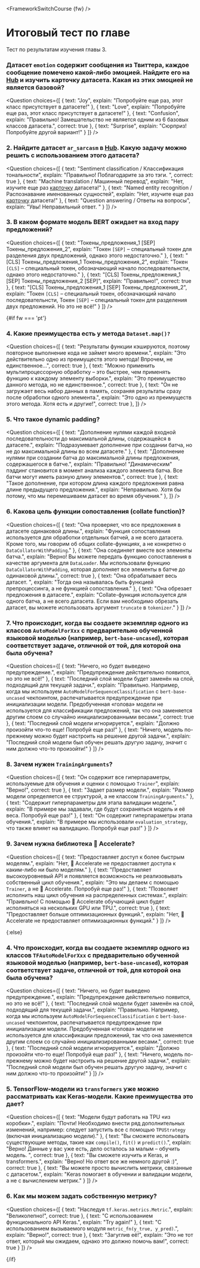 <FrameworkSwitchCourse {fw} />

<!-- DISABLE-FRONTMATTER-SECTIONS -->

# Итоговый тест по главе

<CourseFloatingBanner
    chapter={3}
    classNames="absolute z-10 right-0 top-0"
/>

Тест по результатам изучения главы 3. 

### Датасет `emotion` содержит сообщения из Твиттера, каждое сообщение помечено какой-либо эмоцией. Найдите его на [Hub](https://huggingface.co/datasets) и изучить карточку датасета. Какая из этих эмоцией не является базовой?

<Question
	choices={[
		{
			text: "Joy",
			explain: "Попробуйте еще раз, этот класс присутствует в датасете!"
		},
		{
			text: "Love",
			explain: "Попробуйте еще раз, этот класс присутствует в датасете!"
		},
		{
			text: "Confusion",
			explain: "Правильно! Замешательство не является одним из 6 базовых классов датасета.",
            correct: true
		},
        {
			text: "Surprise",
			explain: "Сюрприз! Попробуйте другой вариант!"
		}
	]}
/>

### 2. Найдите датасет `ar_sarcasm` в [Hub](https://huggingface.co/datasets). Какую задачу можно решить с использованием этого датасета?

<Question
	choices={[
		{
			text: "Sentiment classification / Классификация тональности",
			explain: "Правильно! Поблагодарите за это тэги. ",
            correct: true
		},
		{
			text: "Machine translation / Машинный перевод",
			explain: "Нет, изучите еще раз <a href='https://huggingface.co/datasets/ar_sarcasm'>карточку</a> датасета!"
		},
		{
			text: "Named entity recognition / Распознавание именованных сущностей",
			explain: "Нет, изучите еще раз <a href='https://huggingface.co/datasets/ar_sarcasm'>карточку</a> датасета!"
		},
        {
			text: "Question answering / Ответы на вопросы",
			explain: "Увы! Неправильный ответ. "
		}
	]}
/>

### 3. В каком формате модель BERT ожидает на вход пару предложений?

<Question
	choices={[
		{
			text: "Токены_предложения_1 [SEP] Токены_предложения_2",
			explain: "Токен <code>[SEP]</code> – специальный токен для разделения двух предложений, однако этого недостаточно."
		},
		{
			text: "[CLS] Токены_предложения_1 Токены_предложения_2",
			explain: "Токен <code>[CLS]</code> – специальный токен, обозначающий начало последовательнсти, однако этого недостаточно."
		},
		{
			text: "[CLS] Токены_предложения_1 [SEP] Токены_предложения_2 [SEP]",
			explain: "Правильно!",
            correct: true
		},
        {
			text: "[CLS] Токены_предложения_1 [SEP] Токены_предложения_2",
			explain: "Токен <code>[CLS]</code> – специальный токен, обозначающий начало последовательнсти,  Токен <code>[SEP]</code> – специальный токен для разделения двух предложений. Но это не всё!"
		}
	]}
/>

{#if fw === 'pt'}
### 4. Какие преимущества есть у метода `Dataset.map()?`

<Question
	choices={[
		{
			text: "Результаты функции кэшируются, поэтому повторное выполнение кода не займет много времени.",
			explain: "Это действительно одно из преимуществ этого метода! Впрочем, не единственное...",
            correct: true
		},
		{
			text: "Можно применить мультипроцессорную обработку – это быстрее, чем применять функцию к каждому элементу выборки.",
			explain: "Это преимущество данного метода, но не единственное.",
            correct: true
		},
		{
			text: "Он не загружает весь набор данных в память, сохраняя результаты сразу после обработки одного элемента.",
			explain: "Это одно из преимуществ этого метода. Хотя есть и другие!",
            correct: true
		},
	]}
/>

### 5. Что такое dynamic padding?

<Question
	choices={[
		{
			text: "Дополнение нулями каждой входной последовательности до максимальной длины, содержащейся в датасете.",
			explain: "Подразумевает дополнение при создании батча, но не до максимальной длины во всем датасете."
		},
		{
			text: "Дополнение нулями при создании батча до максимальной длины предложения, содержашегося в батче.",
			explain: "Правильно! \"Динамическим\" пэддинг становится в момент анализа каждого элемента батча. Все батчи могут иметь разную длину элементов.",
            correct: true
		},
		{
			text: "Такое дополнение, при котором длина каждого предложения равна длине предыдущего предложения.",
			explain: "Неправильно. Хотя бы потому, что мы перемешиваем датасет во время обучения."
		},
	]}
/>

### 6. Какова цель функции сопоставления (collate function)?

<Question
	choices={[
		{
			text: "Она проверяет, что все предложения в датасете одинаковой длины.",
			explain: "Функция сопоставления используется для обработки отдельных батчей, а не всего датасета. Кроме того, мы говорим об общих collate-функциях, а не конкретно о <code>DataCollatorWithPadding</code>."
		},
		{
			text: "Она соединяет вместе все элементы батча.",
			explain: "Верно! Вы можете передать функцию сопоставления в качестве аргумента для <code>DataLoader</code>. Мы использовали функцию <code>DataCollatorWithPadding</code>, которая дополняет все элементы в батче до одинаковой длины.",
            correct: true
		},
		{
			text: "Она обрабатывает весь датасет. ",
			explain: "Тогда она называлась быть функцией препроцессинга, а не функцией сопоставления."
		},
        {
			text: "Она обрезает предложения в датасете.",
			explain: "Collate-функция используется для одного батча, а не всего датасета. Если вам необходимо обрезать датасет, вы можете использовать аргумент <code>truncate</code> в <code>tokenizer</code>."
		}
	]}
/>

### 7. Что происходит, когда вы создаете экземпляр одного из классов `AutoModelForXxx` с предварительно обученной языковой моделью (например, `bert-base-uncased`), которая соответствует задаче, отличной от той, для которой она была обучена? 

<Question
	choices={[
		{
			text: "Ничего, но будет выведено предупреждение.",
			explain: "Предупреждение действительно появится, но это не всё!"
		},
		{
			text: "Последний слой модели будет заменён на слой, подходящий для текущей задачи.",
			explain: "Правильно. Например, когда мы используем <code>AutoModelForSequenceClassification</code> с <code>bert-base-uncased</code> чекпоинтом, распечатывается предупреждение при инициализации модели. Предобученная «голова» модели не используется для классификации предложений, так что она заменяется другим слоем со случайно инициализированными весами.",
            correct: true
		},
		{
			text: "Последний слой модели игнорируется.",
			explain: "Должно произойти что-то еще! Попробуй еще раз!"
		},
        {
			text: "Ничего, модель по-прежнему можно будет настроить на решение другой задачи.",
			explain: "Последний слой модели был обучен решать другую задачу, значит с ним должно что-то произойти!"
		}
	]}
/>

### 8. Зачем нужен `TrainingArguments`?

<Question
	choices={[
		{
			text: "Он содержит все гиперпараметры, используемые для обучения и оценки с помощью <code>Trainer</code>",
			explain: "Верно!",
            correct: true
		},
		{
			text: "Задает размер модели.",
			explain: "Размер модели определяется ее структурой, а не классом <code>TrainingArguments</code>."
		},
		{
			text: "Содержит гиперпараметры для этапа валидации модели.",
			explain: "В примере мы задавали, где будут сохраняться модель и её веса. Попробуй еще раз!"
		},
        {
			text: "Он содержит гиперпараметры этапа обучения.",
			explain: "В примере мы использовали <code>evaluation_strategy</code>, что также влияет на валидацию. Попробуй еще раз!"
		}
	]}
/>

### 9. Зачем нужна библиотека 🤗 Accelerate?

<Question
	choices={[
		{
			text: "Предоставляет доступ к более быстрым моделям.",
			explain: "Нет, 🤗 Accelerate не предоставляет доступа к каким-либо ни было моделям."
		},
		{
			text: "Предоставляет высокоуровневый API и появляется возможность не реализовывать собственный цикл обучения.",
			explain: "Это мы делаем с помощью <code>Trainer</code>, а не 🤗 Accelerate. Попробуй еще раз!"
		},
		{
			text: "Позволяет исполнить наш цикл обучения на распределенных системах.",
			explain: "Праивльно! С помощью 🤗 Accelerate обучающий цикл будет исполняться на нескольких GPU или TPU.",
            correct: true
		},
        {
			text: "Предоставляет больше оптимизационных функций.",
			explain: "Нет, 🤗 Accelerate не предоставляет оптимизационных функций."
		}
	]}
/>

{:else}
### 4. Что происходит, когда вы создаете экземпляр одного из классов `TFAutoModelForXxx` с предварительно обученной языковой моделью (например, `bert-base-uncased`), которая соответствует задаче, отличной от той, для которой она была обучена? 

<Question
	choices={[
		{
			text: "Ничего, но будет выведено предупреждение.",
			explain: "Предупреждение действительно появится, но это не всё!"
		},
		{
			text: "Последний слой модели будет заменён на слой, подходящий для текущей задачи.",
			explain: "Правильно. Например, когда мы используем <code>AutoModelForSequenceClassification</code> с <code>bert-base-uncased</code> чекпоинтом, распечатывается предупреждение при инициализации модели. Предобученная «голова» модели не используется для классификации предложений, так что она заменяется другим слоем со случайно инициализированными весами.",
            correct: true
		},
		{
			text: "Последний слой модели игнорируется.",
			explain: "Должно произойти что-то еще! Попробуй еще раз!"
		},
        {
			text: "Ничего, модель по-прежнему можно будет настроить на решение другой задачи.",
			explain: "Последний слой модели был обучен решать другую задачу, значит с ним должно что-то произойти!"
		}
	]}
/>

### 5. TensorFlow-модели из `transformers` уже можно рассматривать как Keras-модели. Какие преимущества это дает?

<Question
	choices={[
		{
			text: "Модели будут работать на TPU «из коробки».",
			explain: "Почти! Необходимо внести ряд дополнительных изменений, например: следует запустить все с помощью <code>TPUStrategy</code> (включая инициализацию модели)."
		},
		{
			text: "Вы сможете испольовать существующие методы, такие как <code>compile()</code>, <code>fit()</code> и <code>predict()</code>.",
			explain: "Верно! Данные у вас уже есть, дело осталось за малым – обучить модель. ",
            correct: true
		},
		{
			text: "Вы сможете изучить и Keras, и transformers.",
			explain: "Верно! Но ответ все же немного другой :)",
			correct: true
		},
        {
			text: "Вы можете просто вычислить метрики, связанные с датасетом.",
			explain: "Keras помогает в обучении и валидации модели, а не с вычислением метрик."
		}
	]}
/>

### 6. Как мы можем задать собственную метрику?

<Question
	choices={[
		{
			text: "Наследуя <code>tf.keras.metrics.Metric</code>.",
			explain: "Великолепно!",
			correct: true
		},
		{
			text: "С использованием функционального API Keras.",
			explain: "Try again!"
		},
		{
			text: "С использованием вызываемого модуля <code>metric_fn(y_true, y_pred)</code>.",
			explain: "Верно!",
			correct: true
		},
        {
			text: "Загуглив её!",
			explain: "Это не тот ответ, который мы ожидаем, однако это должно помочь вам!",
			correct: true
		}
	]}
/>

{/if}

